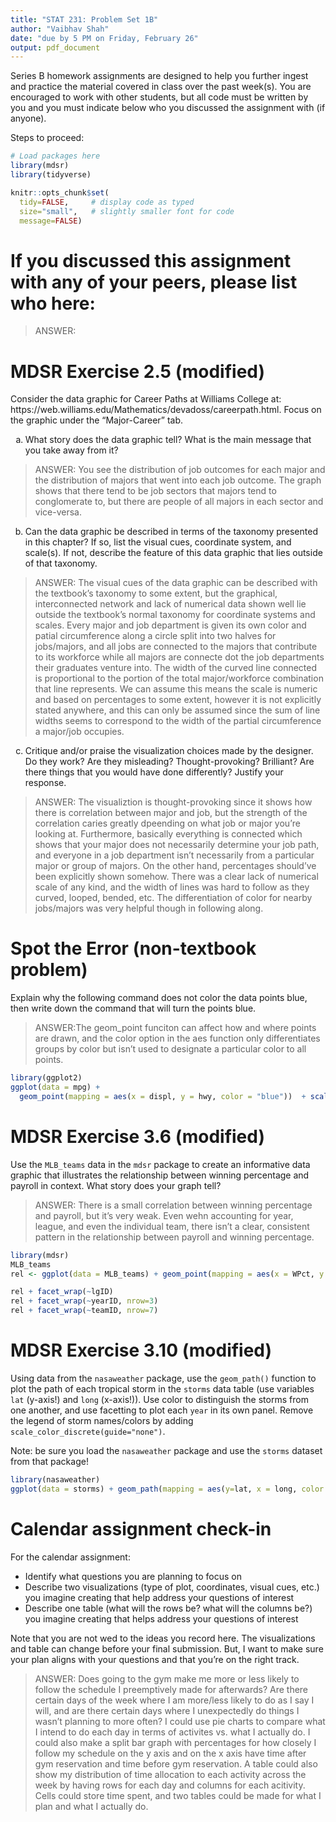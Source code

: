 ```yaml
---
title: "STAT 231: Problem Set 1B"
author: "Vaibhav Shah"
date: "due by 5 PM on Friday, February 26"
output: pdf_document
---
```


Series B homework assignments are designed to help you further ingest and practice the material covered in class over the past week(s).  You are encouraged to work with other students, but all code must be written by you and you must indicate below who you discussed the assignment with (if anyone).  

Steps to proceed:

\begin{enumerate}
\item In RStudio, go to File > Open Project, navigate to the folder with the course-content repo, select the course-content project (course-content.Rproj), and click "Open" 
\item Pull the course-content repo (e.g. using the blue-ish down arrow in the Git tab in upper right window)
\item Copy ps1B.Rmd from the course repo to your repo (see page 6 of the GitHub Classroom Guide for Stat231 if needed)
\item Close the course-content repo project in RStudio
\item Open YOUR repo project in RStudio
\item In the ps1B.Rmd file in YOUR repo, replace "YOUR NAME HERE" with your name
\item Add in your responses, committing and pushing to YOUR repo in appropriate places along the way
\item Run "Knit PDF" 
\item Upload the pdf to Gradescope.  Don't forget to select which of your pages are associated with each problem.  \textit{You will not get credit for work on unassigned pages (e.g., if you only selected the first page but your solution spans two pages, you would lose points for any part on the second page that the grader can't see).} 
\end{enumerate}

```r
# Load packages here 
library(mdsr)   
library(tidyverse)

knitr::opts_chunk$set(
  tidy=FALSE,     # display code as typed
  size="small",   # slightly smaller font for code
  message=FALSE)   
```

\newpage 

# If you discussed this assignment with any of your peers, please list who here:

> ANSWER:



\newpage
# MDSR Exercise 2.5 (modified)

Consider the data graphic for Career Paths at Williams College at: https://web.williams.edu/Mathematics/devadoss/careerpath.html.  Focus on the graphic under the "Major-Career" tab.

a. What story does the data graphic tell?  What is the main message that you take away from it?

> ANSWER: You see the distribution of job outcomes for each major and the distribution of majors that went into each job outcome. The graph shows that there tend to be job sectors that majors tend to conglomerate to, but there are people of all majors in each sector and vice-versa. 

b. Can the data graphic be described in terms of the taxonomy presented in this chapter?  If so, list the visual cues, coordinate system, and scale(s).  If not, describe the feature of this data graphic that lies outside of that taxonomy.

> ANSWER: The visual cues of the data graphic can be described with the textbook's taxonomy to some extent, but the graphical, interconnected network and lack of numerical data shown well lie outside the textbook's normal taxonomy for coordinate systems and scales. Every major and job department is given its own color and patial circumference along a circle split into two halves for jobs/majors, and all jobs are connected to the majors that contribute to its workforce while all majors are connecte dot the job departments their graduates venture into. The width of the curved line connected is proportional to the portion of the total major/workforce combination that line represents. We can assume this means the scale is numeric and based on percentages to some extent, however it is not explicitly stated anywhere, and this can only be assumed since the sum of line widths seems to correspond to the width of the partial circumference a major/job occupies. 

c. Critique and/or praise the visualization choices made by the designer.  Do they work? Are they misleading?  Thought-provoking?  Brilliant?  Are there things that you would have done differently?  Justify your response.

> ANSWER: The visualiztion is thought-provoking since it shows how there is correlation between major and job, but the strength of the correlation caries greatly dpeending on what job or major you're looking at. Furthermore, basically everything is connected which shows that your major does not necessarily determine your job path, and everyone in a job department isn't necessarily from a particular major or group of majors. On the other hand, percentages should've been explicitly shown somehow. There was a clear lack of numerical scale of any kind, and the width of lines was hard to follow as they curved, looped, bended, etc. The differentiation of color for nearby jobs/majors was very helpful though in following along. 


\newpage
# Spot the Error (non-textbook problem)

Explain why the following command does not color the data points blue, then write down the command that will turn the points blue.

> ANSWER:The geom_point funciton can affect how and where points are drawn, and the color option in the aes function only differentiates groups by color but isn't used to designate a particular color to all points.

```r
library(ggplot2)
ggplot(data = mpg) + 
  geom_point(mapping = aes(x = displ, y = hwy, color = "blue"))  + scale_color_manual(values = "blue")
```


\newpage
# MDSR Exercise 3.6 (modified)

Use the `MLB_teams` data in the `mdsr` package to create an informative data graphic that illustrates the relationship between winning percentage and payroll in context. What story does your graph tell?

> ANSWER: There is a small correlation between winning percentage and payroll, but it's very weak. Even wehn accounting for year, league, and even the individual team, there isn't a clear, consistent pattern in the relationship between payroll and winning percentage.

```r
library(mdsr)
MLB_teams
rel <- ggplot(data = MLB_teams) + geom_point(mapping = aes(x = WPct, y = payroll))

rel + facet_wrap(~lgID)
rel + facet_wrap(~yearID, nrow=3)
rel + facet_wrap(~teamID, nrow=7)
```


\newpage
# MDSR Exercise 3.10 (modified)

Using data from the `nasaweather` package, use the `geom_path()` function to plot the path of each tropical storm in the `storms` data table (use variables `lat` (y-axis!) and `long` (x-axis!)).  Use color to distinguish the storms from one another, and use facetting to plot each `year` in its own panel.  Remove the legend of storm names/colors by adding `scale_color_discrete(guide="none")`. 

Note: be sure you load the `nasaweather` package and use the `storms` dataset from that package!

```r
library(nasaweather)
ggplot(data = storms) + geom_path(mapping = aes(y=lat, x = long, color = name)) + scale_color_discrete(guide="none") + facet_wrap(~year, nrow=2)
```


\newpage
# Calendar assignment check-in

For the calendar assignment:

- Identify what questions you are planning to focus on
- Describe two visualizations (type of plot, coordinates, visual cues, etc.) you imagine creating that help address your questions of interest 
- Describe one table (what will the rows be?  what will the columns be?) you imagine creating that helps address your questions of interest

Note that you are not wed to the ideas you record here.  The visualizations and table can change before your final submission.  But, I want to make sure your plan aligns with your questions and that you're on the right track.

> ANSWER:
Does going to the gym make me more or less likely to follow the schedule I preemptively made for afterwards? Are there certain days of the week where I am more/less likely to do as I say I will, and are there certain days where I unexpectedly do things I wasn't planning to more often?
I could use pie charts to compare what I intend to do each day in terms of activites vs. what I actually do. I could also make a split bar graph with percentages for how closely I follow my schedule on the y axis and on the x axis have time after gym reservation and time before gym reservation. A table could also show my distribution of time allocation to each activity across the week by having rows for each day and columns for each acitivity. Cells could store time spent, and two tables could be made for what I plan and what I actually do.


 
